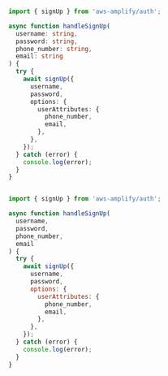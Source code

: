 <BlockSwitcher>
<Block name="TypeScript">

```ts

import { signUp } from 'aws-amplify/auth';

async function handleSignUp(
  username: string,
  password: string,
  phone_number: string,
  email: string
) {
  try {
    await signUp({
      username,
      password,
      options: {
        userAttributes: {
          phone_number,
          email,
        },
      },
    });
  } catch (error) {
    console.log(error);
  }
}
```
</Block>

<Block name="JavaScript">

```javascript

import { signUp } from 'aws-amplify/auth';

async function handleSignUp(
  username,
  password,
  phone_number,
  email
) {
  try {
    await signUp({
      username,
      password,
      options: {
        userAttributes: {
          phone_number,
          email,
        },
      },
    });
  } catch (error) {
    console.log(error);
  }
}
```
</Block>
</BlockSwitcher>